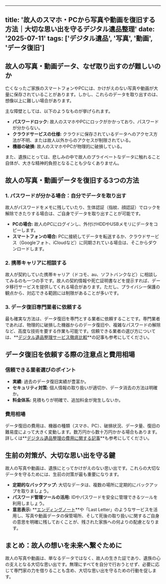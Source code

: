 
---
title: '故人のスマホ・PCから写真や動画を復旧する方法｜大切な思い出を守るデジタル遺品整理'
date: '2025-07-11'
tags: ['デジタル遺品', '写真', '動画', 'データ復旧']
---

## 故人の写真・動画データ、なぜ取り出すのが難しいのか

亡くなったご家族のスマートフォンやPCには、かけがえのない写真や動画が大量に保存されていることがあります。しかし、これらのデータを取り出すのは、想像以上に難しい場合があります。

主な障壁としては、以下のようなものが挙げられます。

*   **パスワードロック:** 故人のスマホやPCにロックがかかっており、パスワードが分からない。
*   **クラウドサービスの仕様:** クラウドに保存されているデータへのアクセス方法が不明、または故人以外からのアクセスが制限されている。
*   **機器の破損:** 故人のスマホやPCが物理的に破損している。

また、遺族にとっては、悲しみの中で故人のプライベートなデータに触れること自体が、大きな精神的負担となることも少なくありません。

## 故人の写真・動画データを復旧する3つの方法

### 1. パスワードが分かる場合：自分でデータを取り出す

故人がパスワードをメモに残していたり、生体認証（指紋、顔認証）でロックを解除できたりする場合は、ご自身でデータを取り出すことが可能です。

*   **PCの場合:** 故人のPCにログインし、外付けHDDやUSBメモリにデータをコピーします。
*   **スマートフォンの場合:** PCに接続してデータを転送するか、クラウドサービス（Googleフォト、iCloudなど）に同期されている場合は、そこからダウンロードします。

### 2. 携帯キャリアに相談する

故人が契約していた携帯キャリア（ドコモ、au、ソフトバンクなど）に相談してみるのも一つの手です。故人の契約情報や死亡証明書などを提示すれば、データ移行サービスを提供してくれる場合があります。ただし、プライバシー保護の観点から、対応できる範囲には制限があることが多いです。

### 3. データ復旧専門業者に依頼する

最も確実な方法は、データ復旧を専門とする業者に依頼することです。専門業者であれば、物理的に破損した機器からのデータ復旧や、複雑なパスワードの解除など、高度な技術を要する作業も可能です。信頼できる業者の選び方については、**[デジタル遺品整理サービス徹底比較](/articles/digital-legacy-services-comparison)**の記事も参考にしてください。

## データ復旧を依頼する際の注意点と費用相場

### 信頼できる業者選びのポイント

*   **実績:** 過去のデータ復旧実績が豊富か。
*   **セキュリティ対策:** 個人情報の取り扱いが適切か、データ消去の方法は明確か。
*   **料金体系:** 見積もりが明確で、追加料金が発生しないか。

### 費用相場

データ復旧の費用は、機器の種類（スマホ、PC）、破損状況、データ量、復旧の難易度によって大きく変動します。数万円から数十万円かかる場合もあります。詳しくは**[デジタル遺品整理の費用に関する記事](/articles/digital-legacy-costs)**も参考にしてください。

## 生前の対策が、大切な思い出を守る鍵

故人の写真や動画は、遺族にとってかけがえのない思い出です。これらの大切なデータを守るためには、生前の対策が最も重要になります。

*   **定期的なバックアップ:** 大切なデータは、複数の場所に定期的にバックアップを取りましょう。
*   **パスワード管理ツールの活用:** IDやパスワードを安全に管理できるツールを利用しましょう。
*   **意思表示:** **[エンディングノート](/articles/ending-note-guide)**や「Last Letter」のようなサービスを活用し、写真や動画データの保管場所、そして死後の取り扱いに関するご自身の意思を明確に残しておくことが、残された家族への何よりの配慮となります。

## まとめ：故人の想いを未来へ繋ぐために

故人の写真や動画は、単なるデータではなく、故人の生きた証であり、遺族の心の支えとなる大切な思い出です。無理にすべてを自分で行おうとせず、必要に応じて専門家の力を借りることも含め、大切な思い出を守るための行動を促します。
